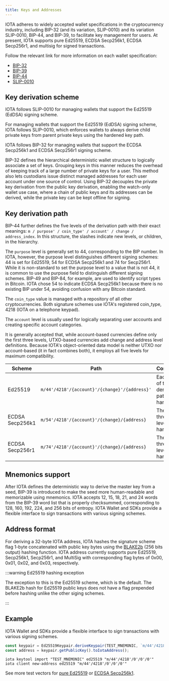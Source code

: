 ```yaml
---
title: Keys and Addresses
---
```


IOTA adheres to widely accepted wallet specifications in the cryptocurrency industry, including BIP-32 (and its variation, SLIP-0010) and its variation SLIP-0010, BIP-44, and BIP-39, to facilitate key management for users. At present, IOTA supports pure Ed25519, ECDSA Secp256k1, ECDSA Secp256r1, and multisig for signed transactions.

Follow the relevant link for more information on each wallet specification:

- [BIP-32](https://github.com/bitcoin/bips/blob/master/bip-0032.mediawiki)
- [BIP-39](https://github.com/bitcoin/bips/blob/master/bip-0039.mediawiki)
- [BIP-44](https://github.com/bitcoin/bips/blob/master/bip-0044.mediawiki)
- [SLIP-0010](https://github.com/satoshilabs/slips/blob/master/slip-0010)

## Key derivation scheme

IOTA follows SLIP-0010 for managing wallets that support the Ed25519 (EdDSA) signing scheme.

For managing wallets that support the Ed25519 (EdDSA) signing scheme, IOTA follows SLIP-0010, which enforces wallets to always derive child private keys from parent private keys using the hardened key path.

IOTA follows BIP-32 for managing wallets that support the ECDSA Secp256k1 and ECDSA Secp256r1 signing scheme.

BIP-32 defines the hierarchical deterministic wallet structure to logically associate a set of keys. Grouping keys in this manner reduces the overhead of keeping track of a large number of private keys for a user. This method also lets custodians issue distinct managed addresses for each user account under one source of control. Using BIP-32 decouples the private key derivation from the public key derivation, enabling the watch-only wallet use case, where a chain of public keys and its addresses can be derived, while the private key can be kept offline for signing.

## Key derivation path

BIP-44 further defines the five levels of the derivation path with their exact meanings:
`m / purpose' / coin_type' / account' / change / address_index`. In this structure, the slashes indicate new levels, or children, in the hierarchy.

The `purpose` level is generally set to 44, corresponding to the BIP number. In IOTA, however, the purpose level distinguishes different signing schemes: 44 is set for Ed25519, 54 for ECDSA Secp256k1 and 74 for Secp256r1. While it is non-standard to set the purpose level to a value that is not 44, it is common to use the purpose field to distinguish different signing schemes. BIP-49 and BIP-84, for example, are used to identify script types in Bitcoin. IOTA chose 54 to indicate ECDSA Secp256k1 because there is no existing BIP under 54, avoiding confusion with any Bitcoin standard.

The `coin_type` value is managed with a repository of all other cryptocurrencies. Both signature schemes use IOTA's registered coin_type, 4218 (IOTA on a telephone keypad).

The `account` level is usually used for logically separating user accounts and creating specific account categories.

It is generally accepted that, while account-based currencies define only the first three levels, UTXO-based currencies add change and address level definitions. Because IOTA's object-oriented data model is neither UTXO nor account-based (it in fact combines both), it employs all five levels for maximum compatibility.

| Scheme          | Path                                          | Comments                                       |
| --------------- | --------------------------------------------- | ---------------------------------------------- |
| Ed25519         | `m/44'/4218'/{account}'/{change}'/{address}'` | Each level of the derivation path is hardened. |
| ECDSA Secp256k1 | `m/54'/4218'/{account}'/{change}/{address}`   | The first three levels are hardened.           |
| ECDSA Secp256r1 | `m/74'/4218'/{account}'/{change}/{address}`   | The first three levels are hardened.           |

## Mnemonics support

After IOTA defines the deterministic way to derive the master key from a seed, BIP-39 is introduced to make the seed more human-readable and memorizable using mnemonics. IOTA accepts 12, 15, 18, 21, and 24 words from the BIP-39 word list that is properly checksummed, corresponding to 128, 160, 192, 224, and 256 bits of entropy. IOTA Wallet and SDKs provide a flexible interface to sign transactions with various signing schemes.

## Address format

For deriving a 32-byte IOTA address, IOTA hashes the signature scheme flag 1-byte concatenated with public key bytes using the [BLAKE2b](https://www.blake2.net/) (256 bits output) hashing function. IOTA address currently supports pure Ed25519, Secp256k1, Secp256r1, and MultiSig with corresponding flag bytes of 0x00, 0x01, 0x02, and 0x03, respectively.

:::warning Ed25519 hashing exception

The exception to this is the Ed25519 scheme, which is the default. The BLAKE2b hash for Ed25519 public keys does not have a flag prepended before hashing unlike the other siging schemes.

:::

## Example

IOTA Wallet and SDKs provide a flexible interface to sign transactions with various signing schemes.

<Tabs>
<TabItem value="typescript" label="TypeScript">

```typescript
const keypair = Ed25519Keypair.deriveKeypair(TEST_MNEMONIC, `m/44'/4218'/0'/0'/0'`);
const address = keypair.getPublicKey().toIotaAddress();
```

</TabItem>
<TabItem value="cli" label="CLI">

```shell
iota keytool import "TEST_MNEMONIC" ed25519 "m/44'/4218'/0'/0'/0'"
iota client new-address ed25519 "m/44'/4218'/0'/0'/0'"
```

</TabItem>
</Tabs>

See more test vectors for [pure Ed25519](https://github.com/iotaledger/iota/blob/f3b5fdd73da64a0df65fb4323471512b0f57ec4d/sdk/typescript/test/unit/cryptography/ed25519-keypair.test.ts) or [ECDSA Secp256k1](https://github.com/iotaledger/iota/blob/199f06d25ce85f0270a1a5a0396156bb2b83122c/sdk/typescript/test/unit/cryptography/secp256k1-keypair.test.ts).

<Quiz questions={questions} />